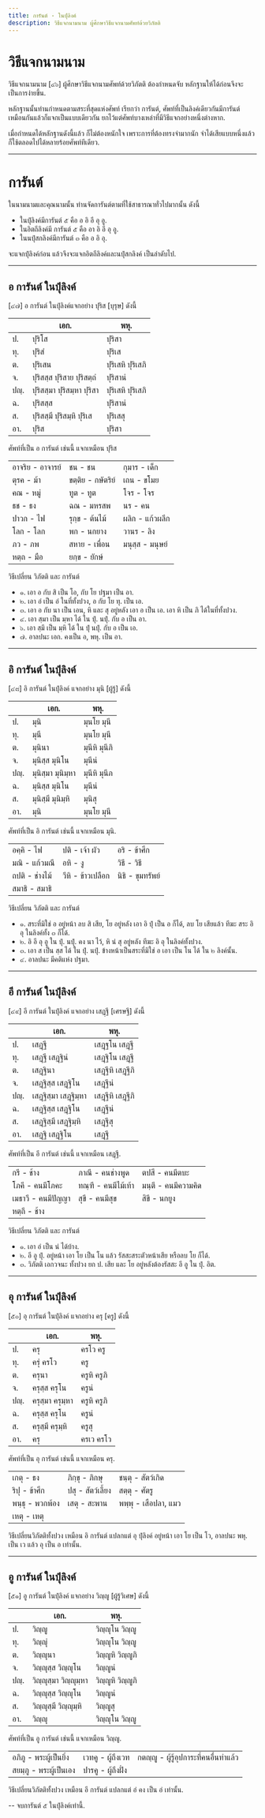 ```yaml
---
title: การันต์ - ในปุํลิงค์
description: วิธีแจกนามนาม ผู้ศึกษาวิธีแจกนามศัพท์ด้วยวิภัตติ
---
```


# วิธีแจกนามนาม

วิธีแจกนามนาม [๔๖] ผู้ศึกษาวิธีแจกนามศัพท์ด้วยวิภัตติ ต้องกำหนดจับ หลักฐานให้ได้ก่อนจึงจะเป็นการง่ายขึ้น.

หลักฐานนั้นท่านกำหนดตามสระที่สุดแห่งศัพท์ เรียกว่า การันต์, ศัพท์ที่เป็นลิงค์เดียวกันมีการันต์เหมือนกันแล้วก็แจกเป็นแบบเดียวกัน ยกไว้แต่ศัพท์บางเหล่าที่มีวิธีแจกอย่างหนึ่งต่างหาก.

เมื่อกำหนดได้หลักฐานดังนี้แล้ว ก็ไม่ต้องหนักใจ เพราะการที่ต้องทรงจำมากนัก จำได้เสียแบบหนึ่งแล้วก็ใช้ตลอดไปได้หลายร้อยศัพท์ทีเดียว.

---

# การันต์

ในนามนามและคุณนามนั้น ท่านจัดการันต์ตามที่ใช้สาธารณาทั่วไปมากนั้น ดังนี้

- ในปุํลิงค์มีการันต์ ๕ คือ อ อิ อี อุ อู.
- ในอิตถีลิงค์มี การันต์ ๕ คือ อา อิ อี อุ อู.
- ในนปุํสกลิงค์มีการันต์ ๓ คือ อ อิ อุ.

จะแจกปุํลิงค์ก่อน แล้วจึงจะแจกอิตถีลิงค์และนปุํสกลิงค์ เป็นลำดับไป.

---

## อ การันต์ ในปุํลิงค์

[๔๗] อ การันต์ ในปุํลิงค์แจกอย่าง ปุริส [บุรุษ] ดังนี้

|      | เอก.                       | พหุ.              |
| ---- | -------------------------- | ----------------- |
| ป.   | ปุริโส                     | ปุริสา            |
| ทุ.  | ปุริสํ                     | ปุริเส            |
| ต.   | ปุริเสน                    | ปุริเสหิ ปุริเสภิ |
| จ.   | ปุริสสฺส ปุริสาย ปุริสตฺถํ | ปุริสานํ          |
| ปญฺ. | ปุริสสฺมา ปุริสมฺหา ปุริสา | ปุริเสหิ ปุริเสภิ |
| ฉ.   | ปุริสสฺส                   | ปุริสานํ          |
| ส.   | ปุริสสฺมึ ปุริสมฺหิ ปุริเส | ปุริเสสุ          |
| อา.  | ปุริส                      | ปุริสา            |

ศัพท์ที่เป็น อ การันต์ เช่นนี้ แจกเหมือน ปุริส

|                  |                   |                 |
| ---------------- | ----------------- | --------------- |
| อาจริย - อาจารย์ | ชน - ชน           | กุมาร - เด็ก    |
| ตุรค - ม้า       | ขตฺติย - กษัตริย์ | เถน - ขโมย      |
| คณ - หมู่        | ทูต - ทูต         | โจร - โจร       |
| ธช - ธง          | ฉณ - มหรสพ        | นร - คน         |
| ปาวก - ไฟ        | รุกฺข - ต้นไม้    | ผลิก - แก้วผลึก |
| โลก - โลก        | พก - นกยาง        | วานร - ลิง      |
| ภว - ภพ          | สหาย - เพื่อน     | มนุสฺส - มนุษย์ |
| หตฺถ - มือ       | ยกฺข - ยักษ์      |                 |

วิธีเปลี่ยน วิภัตติ และ การันต์

- ๑. เอา อ กับ สิ เป็น โอ, กับ โย ปฐมา เป็น อา.
- ๒. เอา อํ เป็น อํ ในที่ทั้งปวง, อ กับ โย ทุ. เป็น เอ.
- ๓. เอา อ กับ นา เป็น เอน, หิ และ สุ อยู่หลัง เอา อ เป็น เอ. เอา หิ เป็น ภิ ได้ในที่ทั้งปวง.
- ๔. เอา สฺมา เป็น มฺหา ได้ ใน ปุํ. นปุํ. กับ อ เป็น อา.
- ๖. เอา สฺมึ เป็น มฺหิ ได้ ใน ปุํ นปุํ. กับ อ เป็น เอ.
- ๗. อาลปนะ เอก. คงเป็น อ, พหุ. เป็น อา.

---

## อิ การันต์ ในปุํลิงค์

[๔๘] อิ การันต์ ในปุํลิงค์ แจกอย่าง มุนิ [ผู้รู้] ดังนี้

|      | เอก.              | พหุ.          |
| ---- | ----------------- | ------------- |
| ป.   | มุนิ              | มุนโย มุนี    |
| ทุ.  | มุนึ              | มุนโย มุนี    |
| ต.   | มุนินา            | มุนีหิ มุนีภิ |
| จ.   | มุนิสฺส มุนิโน    | มุนีนํ        |
| ปญฺ. | มุนิสฺมา มุนิมฺหา | มุนีหิ มุนีภ  |
| ฉ.   | มุนิสฺส มุนิโน    | มุนีนํ        |
| ส.   | มุนิสฺมึ มุนิมฺหิ | มุนิสุ        |
| อา.  | มุนิ              | มุนโย มุนี    |

ศัพท์ที่เป็น อิ การันต์ เช่นนี้ แจกเหมือน มุนิ.

|                |                   |                  |
| -------------- | ----------------- | ---------------- |
| อคฺคิ - ไฟ     | ปติ - เจ้า ผัว    | อริ - ข้าศึก     |
| มณิ - แก้วมณี  | อหิ - งู          | วิธี - วิธี      |
| ถปติ - ช่างไม้ | วีหิ - ข้าวเปลือก | นิธิ - ขุมทรัพย์ |
| สมาธิ - สมาธิ  |                   |                  |

วิธีเปลี่ยน วิภัตติ และ การันต์

- ๑. สระที่มิใช่ อ อยู่หน้า ลบ สิ เสีย, โย อยู่หลัง เอา อิ ปุํ เป็น อ ก็ได้, ลบ โย เสียแล้ว ทีฆะ สระ อิ อุ ในลิงค์ทั้ง ๓ ก็ได้.
- ๒. อิ อี อุ อู ใน ปุํ. นปุํ. คง นา ไว้, หิ นํ สุ อยู่หลัง ทีฆะ อิ อุ ในลิงค์ทั้งปวง.
- ๓. เอา ส เป็น สฺส ได้ ใน ปุํ. นปุํ. ข้างหน้าเป็นสระที่มิใช่ อ เอา เป็น โน ได้ ใน ๒ ลิงค์นั้น.
- ๔. อาลปนะ มีคติแห่ง ปฐมา.

---

## อี การันต์ ในปุํลิงค์

[๔๙] อี การันต์ ในปุํลิงค์ แจกอย่าง เสฏฺฐี [เศรษฐี] ดังนี้

|      | เอก.                  | พหุ.              |
| ---- | --------------------- | ----------------- |
| ป.   | เสฏฺฐี                | เสฏฺฐโน เสฏฺฐี    |
| ทุ.  | เสฏฺฐึ เสฏฺฐินํ       | เสฏฺฐิโน เสฏฺฐี   |
| ต.   | เสฏฺฐินา              | เสฏฺฐีหิ เสฏฺฐีภิ |
| จ.   | เสฏฺฐิสฺส เสฏฺฐิโน    | เสฏฺฐีนํ          |
| ปญฺ. | เสฏฺฐิสฺมา เสฏฺฐิมฺหา | เสฏฺฐีหิ เสฏฺฐีภิ |
| ฉ.   | เสฏฺฐิสฺส เสฏฺฐิโน    | เสฏฺฐีนํ          |
| ส.   | เสฏฺฐิสฺมึ เสฏฺฐิมฺหิ | เสฏฺฐีสุ          |
| อา.  | เสฏฺฐิ เสฏฺฐิโน       | เสฏฺฐี            |

ศัพท์ที่เป็น อี การันต์ เช่นนี้ แจกเหมือน เสฏฺฐี.

|                    |                     |                     |
| ------------------ | ------------------- | ------------------- |
| กรี - ช้าง         | ภาณี - คนช่างพูด    | ตปสี - คนมีตบะ      |
| โภคี - คนมีโภคะ    | ทณฺฑี - คนมีไม้เท้า | มนฺตี - คนมีความคิด |
| เมธาวี - คนมีปัญญา | สุขี - คนมีสุข      | สิขี - นกยูง        |
| หตฺถี - ช้าง       |                     |                     |

วิธีเปลี่ยน วิภัตติ และ การันต์

- ๑. เอา อํ เป็น นํ ได้บ้าง.
- ๒. อี อู ปุํ. อยู่หน้า เอา โย เป็น โน แล้ว รัสสะสระตัวหน้าเสีย หรือลบ โย ก็ได้.
- ๓. วิภัตติ เอกวจนะ ทั้งปวง ยก ป. เสีย และ โย อยู่หลังต้องรัสสะ อี อู ใน ปุํ. อิต.

---

## อุ การันต์ ในปุํลิงค์

[๕๐] อุ การันต์ ในปุํลิงค์ แจกอย่าง ครุ [ครู] ดังนี้

|      | เอก.            | พหุ.        |
| ---- | --------------- | ----------- |
| ป.   | ครุ             | ครโว ครู    |
| ทุ.  | ครุํ ครโว       | ครู         |
| ต.   | ครุนา           | ครูหิ ครูภิ |
| จ.   | ครุสฺส ครุโน    | ครูนํ       |
| ปญฺ. | ครุสฺมา ครุมฺหา | ครูหิ ครูภิ |
| ฉ.   | ครุสฺส ครุโน    | ครูนํ       |
| ส.   | ครุสฺมึ ครุมฺหิ | ครูสุ       |
| อา.  | ครุ             | ครเว ครโว   |

ศัพท์ที่เป็น อุ การันต์ เช่นนี้ แจกเหมือน ครุ.

|                 |                   |                      |
| --------------- | ----------------- | -------------------- |
| เกตุ - ธง       | ภิกฺขุ - ภิกษุ    | ชนฺตุ - สัตว์เกิด    |
| ริปุ - ข้าศึก   | ปสุ - สัตว์เลี้ยง | สตฺตุ - ศัตรู        |
| พนฺธุ - พวกพ้อง | เสตุ - สะพาน      | พพฺพุ - เสือปลา, แมว |
| เหตุ - เหตุ     |                   |                      |

วิธีเปลี่ยนวิภัตติทั้งปวง เหมือน อิ การันต์ แปลกแต่ อุ ปุํลิงค์ อยู่หน้า เอา โย เป็น โว, อาลปนะ พหุ. เป็น เว แล้ว อุ เป็น อ เท่านั้น.

---

## อู การันต์ ในปุํลิงค์

[๕๑] อู การันต์ ในปุํลิงค์ แจกอย่าง วิญฺญู [ผู้รู้วิเศษ] ดังนี้

|      | เอก.                  | พหุ.              |
| ---- | --------------------- | ----------------- |
| ป.   | วิญฺญู                | วิญฺญุโน วิญฺญู   |
| ทุ.  | วิญฺญุํ               | วิญฺญุโน วิญฺญู   |
| ต.   | วิญฺญุนา              | วิญฺญูหิ วิญฺญูภิ |
| จ.   | วิญฺญุสฺส วิญฺญุโน    | วิญฺญูนํ          |
| ปญฺ. | วิญฺญุสฺมา วิญฺญุมฺหา | วิญฺญูหิ วิญฺญูภิ |
| ฉ.   | วิญฺญุสฺส วิญฺญุโน    | วิญฺญูนํ          |
| ส.   | วิญฺญุสฺมึ วิญฺญุมฺหิ | วิญฺญูสุ          |
| อา.  | วิญฺญุ                | วิญฺญุโน วิญฺญู   |

ศัพท์ที่เป็น อู การันต์ เช่นนี้ แจกเหมือน วิญฺญู.

|                        |                    |                                       |
| ---------------------- | ------------------ | ------------------------------------- |
| อภิภู - พระผู้เป็นยิ่ง | เวทคู - ผู้ถึงเวท  | กตญฺญู - ผู้รู้อุปการะที่คนอื่นทำแล้ว |
| สยมฺภู - พระผู้เป็นเอง | ปารคู - ผู้ถึงฝั่ง |                                       |

วิธีเปลี่ยนวิภัตติทั้งปวง เหมือน อี การันต์ แปลกแต่ อํ คง เป็น อํ เท่านั้น.

-- จบการันต์ ๕ ในปุํลิงค์เท่านี้.
